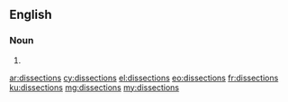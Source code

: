 ==English==

===Noun===
{{head|en|plural}}

# {{plural of|dissection|lang=en}}

[[ar:dissections]]
[[cy:dissections]]
[[el:dissections]]
[[eo:dissections]]
[[fr:dissections]]
[[ku:dissections]]
[[mg:dissections]]
[[my:dissections]]